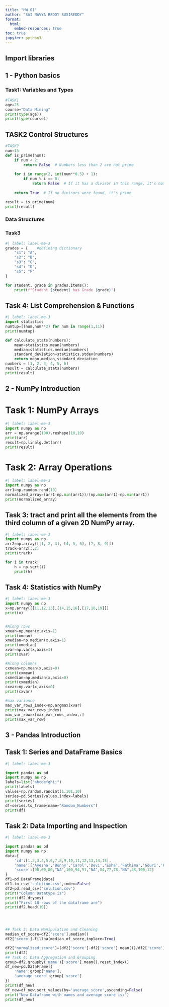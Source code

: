 ```yaml
---
title: "HW 01"
author: "SAI NAVYA REDDY BUSIREDDY"
format:
  html:
    embed-resources: true
toc: true
jupyter: python3
---
```


## Import libraries
## 1 - Python basics

### Task1: Variables and Types

```python
#TASK1
age=25
course="Data Mining"
print(type(age))
print(type(course)) 
```

## TASK2 Control Structures
```python
#TASK2
num=15
def is_prime(num):
    if num < 2:
        return False  # Numbers less than 2 are not prime
    
    for i in range(2, int(num**0.5) + 1):
        if num % i == 0:
            return False  # If it has a divisor in this range, it's not prime
    
    return True  # If no divisors were found, it's prime

result = is_prime(num)
print(result)
```

### Data Structures
### Task3
```python
#| label: label-me-3
grades = {    #defining dictionary
    "s1": "A",
    "s2": "B",
    "s3": "C",
    "s4": "D",
    "s5": "F"
}

for student, grade in grades.items():
    print(f"Student {student} has Grade {grade}")

```

## Task 4: List Comprehension & Functions
```python
#| label: label-me-3
import statistics
numtup=[(num,num**2) for num in range(1,11)]
print(numtup)

def calculate_stats(numbers):
	mean=statistics.mean(numbers)
	median=statistics.median(numbers)
	standard_deviation=statistics.stdev(numbers)
	return mean,median,standard_deviation
numbers = [1, 2, 3, 4, 5, 6]
result = calculate_stats(numbers)
print(result)
```


## 2 - NumPy Introduction
# Task 1: NumPy Arrays
```python
#| label: label-me-3
import numpy as np
arr = np.arange(100).reshape(10,10)
print(arr)
result=np.linalg.det(arr)
print(result)
```

# Task 2: Array  Operations
```python
#| label: label-me-3
import numpy as np
arr1=np.random.rand(10)
normalized_array=(arr1-np.min(arr1))/(np.max(arr1)-np.min(arr1))
print(normalized_array)
```
## Task 3: tract and print all the elements from the third column of a given 2D NumPy array.
```python
#| label: label-me-3
import numpy as np
arr2=np.array([[1, 2, 3], [4, 5, 6], [7, 8, 9]])
track=arr2[:,2]
print(track)

for i in track:
    h = np.sqrt(i)
    print(h)

```
## Task 4: Statistics with NumPy
```python
#| label: label-me-3
import numpy as np
x=np.array([[11,12,13],[14,15,16],[17,18,19]])
print(x)


#Along rows
xmean=np.mean(x,axis=1)
print(xmean)
xmedian=np.median(x,axis=1)
print(xmedian)
xvar=np.var(x,axis=1)
print(xvar)

#Along columns
cxmean=np.mean(x,axis=0)
print(cxmean)
cxmedian=np.median(x,axis=0)
print(cxmedian)
cxvar=np.var(x,axis=0)
print(cxvar)

#max variance
max_var_rows_index=np.argmax(xvar)
print(max_var_rows_index)
max_var_row=x[max_var_rows_index,:]
print(max_var_row)


```
## 3 - Pandas Introduction
## Task 1: Series and DataFrame Basics
```python
#| label: label-me-3

import pandas as pd
import numpy as np
labels=list("abcdefghij")
print(labels)
values=np.random.randint(1,101,10)
series=pd.Series(values,index=labels)
print(series)
df=series.to_frame(name="Random_Numbers")
print(df)


```
## Task 2: Data Importing and Inspection
```python
#| label: label-me-3

import pandas as pd
import numpy as np
data={
    'id':[1,2,3,4,5,6,7,8,9,10,11,12,13,14,15],
    'name':['Ayesha','Bunny','Carol','Devi','Esha','Fathima','Gouri','Hima','Ima','James','Kavya','Lisa','Meena','Navi','Om'],
    'score':[90,60,80,"NA",100,94,91,"NA",84,77,78,"NA",48,100,12]
}
df1=pd.DataFrame(data)
df1.to_csv('solution.csv',index=False)
df2=pd.read_csv('solution.csv')
print("Column Datatype is")
print(df2.dtypes)
print("First 10 rows of the dataframe are")
print(df2.head(10))




## Task 3: Data Manipulation and Cleaning
median_of_score=df2['score'].median()
df2['score'].fillna(median_of_score,inplace=True)

df2['normalized_score']=(df2['score']-df2['score'].mean())/df2['score'].std()
print(df2)
## Task 4: Data Aggregation and Grouping
group=df2.groupby('name')['score'].mean().reset_index()
df_new=pd.DataFrame({
    'name':group['name'],
    'average_score':group['score']
})
print(df_new)
df_new=df_new.sort_values(by='average_score',ascending=False)
print("New Dataframe with names and average score is:")
print(df_new)


```
